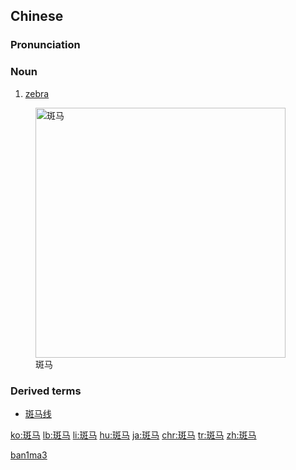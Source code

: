 ==Chinese==
{{zh-hanzi-box|[[斑]][[马]]|[[斑馬]]}}

===Pronunciation===
{{zh-pron
|m=bānmǎ
|c=baan1 maa5
|cat=noun
}}

===Noun===
{{zh-noun}}

# [[zebra]]

[[Image:Equus grevyi (aka).jpg|400px|thumb|right|斑马]]

===Derived terms===
* [[斑马线]]

[[Category:zh:Mammals|ban1ma3]]

[[ko:斑马]]
[[lb:斑马]]
[[li:斑马]]
[[hu:斑马]]
[[ja:斑马]]
[[chr:斑马]]
[[tr:斑马]]
[[zh:斑马]]